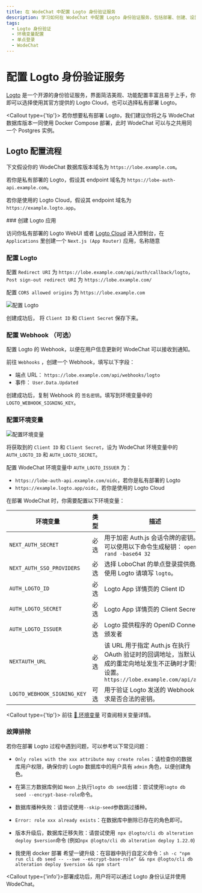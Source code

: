 ```yaml
---
title: 在 WodeChat 中配置 Logto 身份验证服务
description: 学习如何在 WodeChat 中配置 Logto 身份验证服务，包括部署、创建、设置权限和环境变量。
tags:
  - Logto 身份验证
  - 环境变量配置
  - 单点登录
  - WodeChat
---
```


# 配置 Logto 身份验证服务

[Logto](https://github.com/logto-io/logto) 是一个开源的身份验证服务，界面简洁美观、功能配置丰富且易于上手，你即可以选择使用其官方提供的 Logto Cloud，也可以选择私有部署 Logto。

<Callout type={'tip'}>
  若你想要私有部署 Logto，我们建议你将之与 WodeChat 数据库版本一同使用 Docker Compose 部署，此时
  WodeChat 可以与之共用同一个 Postgres 实例。
</Callout>

## Logto 配置流程

下文假设你的 WodeChat 数据库版本域名为 `https://lobe.example.com`。

若你是私有部署的 Logto，假设其 endpoint 域名为 `https://lobe-auth-api.example.com`。

若你是使用的 Logto Cloud，假设其 endpoint 域名为 `https://example.logto.app`。

<Steps>
  ### 创建 Logto 应用

  访问你私有部署的 Logto WebUI 或者 [Logto Cloud](http://cloud.logto.io/) 进入控制台，在 `Applications` 里创建一个 `Next.js (App Router)` 应用，名称随意

  ### 配置 Logto

  配置 `Redirect URI` 为 `https://lobe.example.com/api/auth/callback/logto`，`Post sign-out redirect URI` 为 `https://lobe.example.com/`

  配置 `CORS allowed origins` 为 `https://lobe.example.com`

  <Image alt="配置 Logto" inStep src="https://github.com/user-attachments/assets/5b816379-c07b-40ea-bde4-df16e2e4e523" />

  创建成功后， 将 `Client ID` 和 `Client Secret` 保存下来。

  ### 配置 Webhook （可选）

  配置 Logto 的 Webhook，以便在用户信息更新时 WodeChat 可以接收到通知。

  前往 `Webhooks` ，创建一个 Webhook，填写以下字段：

  - 端点 URL： `https://lobe.example.com/api/webhooks/logto`
  - 事件： `User.Data.Updated`

  创建成功后，复制 Webhook 的 `签名密钥`。填写到环境变量中的 `LOGTO_WEBHOOK_SIGNING_KEY`。

  ### 配置环境变量

  <Image alt="配置环境变量" inStep src="https://github.com/user-attachments/assets/15af6d94-af4f-4aa9-bbab-7a46e9f9e837" />

  将获取到的 `Client ID` 和 `Client Secret`，设为 WodeChat 环境变量中的 `AUTH_LOGTO_ID` 和 `AUTH_LOGTO_SECRET`。

  配置 WodeChat 环境变量中 `AUTH_LOGTO_ISSUER` 为：

  - `https://lobe-auth-api.example.com/oidc`，若你是私有部署的 Logto
  - `https://example.logto.app/oidc`，若你是使用的 Logto Cloud

  在部署 WodeChat 时，你需要配置以下环境变量：

  | 环境变量                        | 类型 | 描述                                                                                               |
  | --------------------------- | -- | ------------------------------------------------------------------------------------------------ |
  | `NEXT_AUTH_SECRET`          | 必选 | 用于加密 Auth.js 会话令牌的密钥。您可以使用以下命令生成秘钥： `openssl rand -base64 32`                                    |
  | `NEXT_AUTH_SSO_PROVIDERS`   | 必选 | 选择 LoboChat 的单点登录提供商。使用 Logto 请填写 `logto`。                                                       |
  | `AUTH_LOGTO_ID`             | 必选 | Logto App 详情页的 Client ID                                                                         |
  | `AUTH_LOGTO_SECRET`         | 必选 | Logto App 详情页的 Client Secret                                                                     |
  | `AUTH_LOGTO_ISSUER`         | 必选 | Logto 提供程序的 OpenID Connect 颁发者                                                                   |
  | `NEXTAUTH_URL`              | 必选 | 该 URL 用于指定 Auth.js 在执行 OAuth 验证时的回调地址，当默认生成的重定向地址发生不正确时才需要设置。`https://lobe.example.com/api/auth` |
  | `LOGTO_WEBHOOK_SIGNING_KEY` | 可选 | 用于验证 Logto 发送的 Webhook 请求是否合法的密钥。                                                                |

  <Callout type={'tip'}>
    前往 [📘 环境变量](/zh/docs/self-hosting/environment-variables/auth#logto) 可查阅相关变量详情。
  </Callout>
</Steps>

### 故障排除

若你在部署 Logto 过程中遇到问题，可以参考以下常见问题：

- `Only roles with the xxx attribute may create roles`：请检查你的数据库用户权限，确保你的 Logto 数据库中的用户具有 `admin` 角色，以便创建角色。

- 在第三方数据库例如 `Neon` 上执行`logto db seed`出错：尝试使用`logto db seed --encrypt-base-role`命令。

- 数据库播种失败：请尝试使用`--skip-seed`参数跳过播种。

- `Error: role xxx already exists`：在数据库中删除已存在的角色即可。

- 版本升级后，数据库迁移失败：请尝试使用` npx @logto/cli db alteration deploy $version`命令 (例如`npx @logto/cli db alteration deploy 1.22.0`)

- 我使用 docker 部署 希望一键升级：在容器中执行自定义命令：`sh -c "npm run cli db seed -- --swe --encrypt-base-role" && npx @logto/cli db alteration deploy $version && npm start`

<Callout type={'info'}>部署成功后，用户将可以通过 Logto 身份认证并使用 WodeChat。</Callout>
